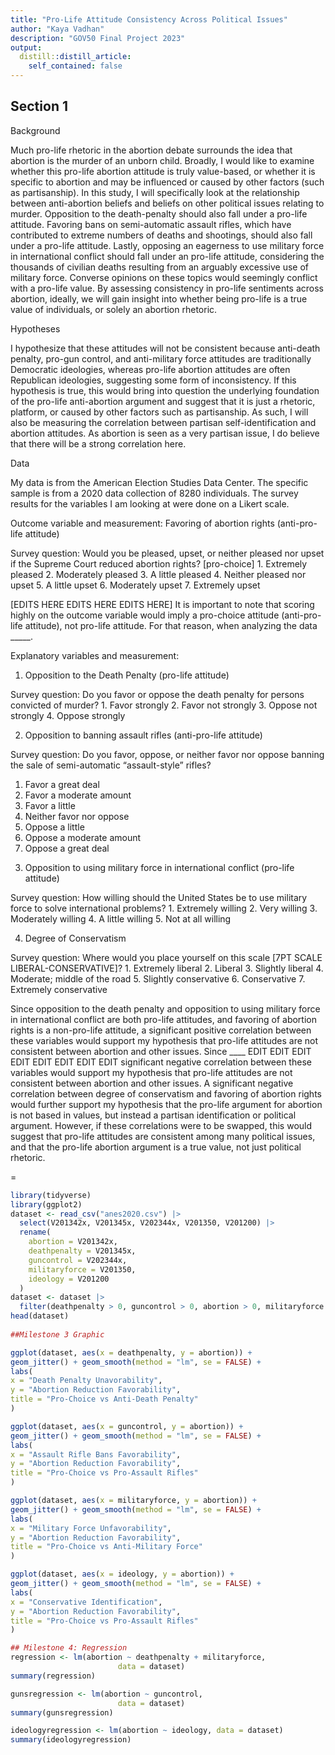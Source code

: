 ```yaml
---
title: "Pro-Life Attitude Consistency Across Political Issues"
author: "Kaya Vadhan"
description: "GOV50 Final Project 2023"
output:
  distill::distill_article:
    self_contained: false
---
```


## Section 1

Background

Much pro-life rhetoric in the abortion debate surrounds the idea that abortion is the murder of an unborn child. Broadly, I would like to examine whether this pro-life abortion attitude is truly value-based, or whether it is specific to abortion and may be influenced or caused by other factors (such as partisanship). In this study, I will specifically look at the relationship between anti-abortion beliefs and beliefs on other political issues relating to murder. Opposition to the death-penalty should also fall under a pro-life attitude. Favoring bans on semi-automatic assault rifles, which have contributed to extreme numbers of deaths and shootings, should also fall under a pro-life attitude. Lastly, opposing an eagerness to use military force in international conflict should fall under an pro-life attitude, considering the thousands of civilian deaths resulting from an arguably excessive use of military force. Converse opinions on these topics would seemingly conflict with a pro-life value. By assessing consistency in pro-life sentiments across abortion, ideally, we will gain insight into whether being pro-life is a true value of individuals, or solely an abortion rhetoric. 

Hypotheses

I hypothesize that these attitudes will not be consistent because anti-death penalty, pro-gun control, and anti-military force attitudes are traditionally Democratic ideologies, whereas pro-life abortion attitudes are often Republican ideologies, suggesting some form of inconsistency. If this hypothesis is true, this would bring into question the underlying foundation of the pro-life anti-abortion argument and suggest that it is just a rhetoric, platform, or caused by other factors such as partisanship. As such, I will also be measuring the correlation between partisan self-identification and abortion attitudes. As abortion is seen as a very partisan issue, I do believe that there will be a strong correlation here.   

Data

My data is from the American Election Studies Data Center. The specific sample is from a 2020  data collection of 8280 individuals. The survey results for the variables I am looking at were done on a Likert scale. 

Outcome variable and measurement: Favoring of abortion rights (anti-pro-life attitude)

Survey question: Would you be pleased, upset, or neither pleased nor upset if the Supreme Court reduced abortion rights? [pro-choice]
1. Extremely pleased
2. Moderately pleased
3. A little pleased
4. Neither pleased nor upset
5. A little upset
6. Moderately upset
7. Extremely upset

[EDITS HERE EDITS HERE EDITS HERE] 
It is important to note that scoring highly on the outcome variable would imply a pro-choice attitude (anti-pro-life attitude), not pro-life attitude. For that reason, when analyzing the data _____. 


Explanatory variables and measurement:

1) Opposition to the Death Penalty (pro-life attitude)

Survey question: Do you favor or oppose the death penalty for persons convicted of murder?
1. Favor strongly
2. Favor not strongly
3. Oppose not strongly
4. Oppose strongly

2) Opposition to banning assault rifles (anti-pro-life attitude)

Survey question: Do you favor, oppose, or neither favor nor oppose banning the sale of semi-automatic “assault-style” rifles?

1. Favor a great deal
2. Favor a moderate amount
3. Favor a little
4. Neither favor nor oppose
5. Oppose a little
6. Oppose a moderate amount
7. Oppose a great deal

3) Opposition to using military force in international conflict (pro-life attitude)

Survey question: How willing should the United States be to use military force to solve international problems? 
1. Extremely willing
2. Very willing
3. Moderately willing
4. A little willing
5. Not at all willing

4) Degree of Conservatism

Survey question: Where would you place yourself on this scale [7PT SCALE LIBERAL-CONSERVATIVE]?
1. Extremely liberal
2. Liberal
3. Slightly liberal
4. Moderate; middle of the road
5. Slightly conservative
6. Conservative
7. Extremely conservative

Since opposition to the death penalty and opposition to using military force in international conflict are both pro-life attitudes, and favoring of abortion rights is a non-pro-life attitude, a significant positive correlation between these variables would support my hypothesis that pro-life attitudes are not consistent between abortion and other issues. Since ____ EDIT EDIT
EDIT
EDIT
EDIT
EDIT
EDIT
EDIT
significant negative correlation between these variables would support my hypothesis that pro-life attitudes are not consistent between abortion and other issues. A significant negative correlation between degree of conservatism and favoring of abortion rights would further support my hypothesis that the pro-life argument for abortion is not based in values, but instead a partisan identification or political argument. However, if these correlations were to be swapped, this would suggest that pro-life attitudes are consistent among many political issues, and that the pro-life abortion argument is a true value, not just political rhetoric.

=
```r
library(tidyverse)
library(ggplot2)
dataset <- read_csv("anes2020.csv") |>
  select(V201342x, V201345x, V202344x, V201350, V201200) |>
  rename(
    abortion = V201342x,
    deathpenalty = V201345x,
    guncontrol = V202344x,
    militaryforce = V201350,
    ideology = V201200
  )
dataset <- dataset |>
  filter(deathpenalty > 0, guncontrol > 0, abortion > 0, militaryforce > 0, ideology > 0, ideology < 10)
head(dataset)
 
##Milestone 3 Graphic

ggplot(dataset, aes(x = deathpenalty, y = abortion)) +
geom_jitter() + geom_smooth(method = "lm", se = FALSE) +
labs(
x = "Death Penalty Unavorability",
y = "Abortion Reduction Favorability",
title = "Pro-Choice vs Anti-Death Penalty"
)

ggplot(dataset, aes(x = guncontrol, y = abortion)) +
geom_jitter() + geom_smooth(method = "lm", se = FALSE) +
labs(
x = "Assault Rifle Bans Favorability",
y = "Abortion Reduction Favorability",
title = "Pro-Choice vs Pro-Assault Rifles"
)

ggplot(dataset, aes(x = militaryforce, y = abortion)) +
geom_jitter() + geom_smooth(method = "lm", se = FALSE) +
labs(
x = "Military Force Unfavorability",
y = "Abortion Reduction Favorability",
title = "Pro-Choice vs Anti-Military Force"
)

ggplot(dataset, aes(x = ideology, y = abortion)) +
geom_jitter() + geom_smooth(method = "lm", se = FALSE) +
labs(
x = "Conservative Identification",
y = "Abortion Reduction Favorability",
title = "Pro-Choice vs Pro-Assault Rifles"
)

## Milestone 4: Regression
regression <- lm(abortion ~ deathpenalty + militaryforce,
                        data = dataset)
summary(regression)

gunsregression <- lm(abortion ~ guncontrol,
                        data = dataset)
summary(gunsregression)

ideologyregression <- lm(abortion ~ ideology, data = dataset)
summary(ideologyregression)
```